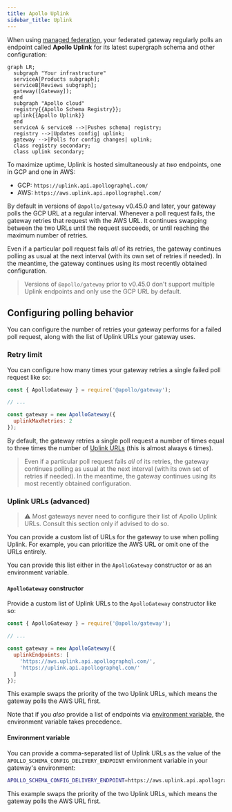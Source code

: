 ```yaml
---
title: Apollo Uplink
sidebar_title: Uplink
---
```


When using [managed federation](./overview/), your federated gateway regularly polls an endpoint called **Apollo Uplink** for its latest supergraph schema and other configuration:

```mermaid
graph LR;
  subgraph "Your infrastructure"
  serviceA[Products subgraph];
  serviceB[Reviews subgraph];
  gateway([Gateway]);
  end
  subgraph "Apollo cloud"
  registry{{Apollo Schema Registry}};
  uplink{{Apollo Uplink}}
  end
  serviceA & serviceB -->|Pushes schema| registry;
  registry -->|Updates config| uplink;
  gateway -->|Polls for config changes| uplink;
  class registry secondary;
  class uplink secondary;
```

To maximize uptime, Uplink is hosted simultaneously at _two_ endpoints, one in GCP and one in AWS:

* GCP: `https://uplink.api.apollographql.com/`
* AWS: `https://aws.uplink.api.apollographql.com/`

By default in versions of `@apollo/gateway` v0.45.0 and later, your gateway polls the GCP URL at a regular interval. Whenever a poll request fails, the gateway retries that request with the AWS URL. It continues swapping between the two URLs until the request succeeds, or until reaching the maximum number of retries.

Even if a particular poll request fails _all_ of its retries, the gateway continues polling as usual at the next interval (with its own set of retries if needed). In the meantime, the gateway continues using its most recently obtained configuration.

> Versions of `@apollo/gateway` prior to v0.45.0 don't support multiple Uplink endpoints and only use the GCP URL by default.

## Configuring polling behavior

You can configure the number of retries your gateway performs for a failed poll request, along with the list of Uplink URLs your gateway uses.

### Retry limit

You can configure how many times your gateway retries a single failed poll request like so:

```js
const { ApolloGateway } = require('@apollo/gateway');

// ...

const gateway = new ApolloGateway({
  uplinkMaxRetries: 2
});
```

By default, the gateway retries a single poll request a number of times equal to three times the number of [Uplink URLs](#uplink-urls-advanced) (this is almost always `6` times).

> Even if a particular poll request fails _all_ of its retries, the gateway continues polling as usual at the next interval (with its own set of retries if needed). In the meantime, the gateway continues using its most recently obtained configuration.


### Uplink URLs (advanced)

> ⚠️ Most gateways never need to configure their list of Apollo Uplink URLs. Consult this section only if advised to do so.

You can provide a custom list of URLs for the gateway to use when polling Uplink. For example, you can prioritize the AWS URL or omit one of the URLs entirely.

You can provide this list either in the `ApolloGateway` constructor or as an environment variable.

#### `ApolloGateway` constructor

Provide a custom list of Uplink URLs to the `ApolloGateway` constructor like so:

```js
const { ApolloGateway } = require('@apollo/gateway');

// ...

const gateway = new ApolloGateway({
  uplinkEndpoints: [
    'https://aws.uplink.api.apollographql.com/',
    'https://uplink.api.apollographql.com/'
  ]
});
```

This example swaps the priority of the two Uplink URLs, which means the gateway polls the AWS URL first.

Note that if you _also_ provide a list of endpoints via [environment variable](#environment-variable), the environment variable takes precedence.

#### Environment variable

You can provide a comma-separated list of Uplink URLs as the value of the `APOLLO_SCHEMA_CONFIG_DELIVERY_ENDPOINT` environment variable in your gateway's environment:

```bash
APOLLO_SCHEMA_CONFIG_DELIVERY_ENDPOINT=https://aws.uplink.api.apollographql.com/,https://uplink.api.apollographql.com/
```

This example swaps the priority of the two Uplink URLs, which means the gateway polls the AWS URL first.
